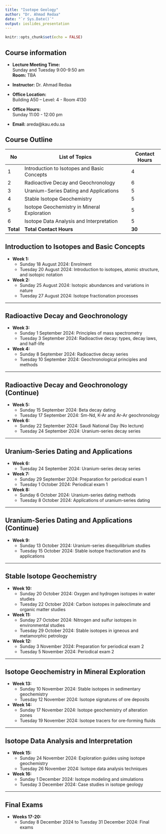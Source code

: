 ```yaml
---
title: "Isotope Geology"
author: "Dr. Ahmad Redaa"
date: "`r Sys.Date()`"
output: ioslides_presentation
---
```


```r
knitr::opts_chunk$set(echo = FALSE)
```

## Course information

- **Lecture Meeting Time:**  
  Sunday and Tuesday 9:00-9:50 am  
  **Room:** TBA

- **Instructor:** Dr. Ahmad Redaa

- **Office Location:**  
  Building A50 – Level: 4 - Room 4130

- **Office Hours:**  
  Sunday 11:00 - 12:00 pm

- **Email:** areda@kau.edu.sa

## Course Outline

| No | List of Topics                                   | Contact Hours |
|----|--------------------------------------------------|---------------|
| 1  | Introduction to Isotopes and Basic Concepts      | 4             |
| 2  | Radioactive Decay and Geochronology              | 6             |
| 3  | Uranium-Series Dating and Applications           | 5             |
| 4  | Stable Isotope Geochemistry                      | 5             |
| 5  | Isotope Geochemistry in Mineral Exploration      | 5             |
| 6  | Isotope Data Analysis and Interpretation         | 5             |
| **Total** | **Total Contact Hours**                  | **30**        |



## Introduction to Isotopes and Basic Concepts

- **Week 1:**
  - Sunday 18 August 2024: Enrolment
  - Tuesday 20 August 2024: Introduction to isotopes, atomic structure, and isotopic notation

- **Week 2:**
  - Sunday 25 August 2024: Isotopic abundances and variations in nature
  - Tuesday 27 August 2024: Isotope fractionation processes

---

## Radioactive Decay and Geochronology

- **Week 3:**
  - Sunday 1 September 2024: Principles of mass spectrometry
  - Tuesday 3 September 2024: Radioactive decay: types, decay laws, and half-life

- **Week 4:**
  - Sunday 8 September 2024: Radioactive decay series
  - Tuesday 10 September 2024: Geochronological principles and methods

---

## Radioactive Decay and Geochronology (Continue)

- **Week 5:**
  - Sunday 15 September 2024: Beta decay dating
  - Tuesday 17 September 2024: Sm-Nd, K-Ar and Ar-Ar geochronology

- **Week 6:**
  - Sunday 22 September 2024: Saudi National Day (No lecture)
  - Tuesday 24 September 2024: Uranium-series decay series

---

## Uranium-Series Dating and Applications

- **Week 6:**
  - Tuesday 24 September 2024: Uranium-series decay series

- **Week 7:**
  - Sunday 29 September 2024: Preparation for periodical exam 1
  - Tuesday 1 October 2024: Periodical exam 1

- **Week 8:**
  - Sunday 6 October 2024: Uranium-series dating methods
  - Tuesday 8 October 2024: Applications of uranium-series dating

---

## Uranium-Series Dating and Applications (Continue)

- **Week 9:**
  - Sunday 13 October 2024: Uranium-series disequilibrium studies
  - Tuesday 15 October 2024: Stable isotope fractionation and its applications


---

## Stable Isotope Geochemistry

- **Week 10:**
  - Sunday 20 October 2024: Oxygen and hydrogen isotopes in water studies
  - Tuesday 22 October 2024: Carbon isotopes in paleoclimate and organic matter studies

- **Week 11:**
  - Sunday 27 October 2024: Nitrogen and sulfur isotopes in environmental studies
  - Tuesday 29 October 2024: Stable isotopes in igneous and metamorphic petrology
  
- **Week 12:**
  - Sunday 3 November 2024: Preparation for periodical exam 2
  - Tuesday 5 November 2024: Periodical exam 2

---

## Isotope Geochemistry in Mineral Exploration

- **Week 13:**
  - Sunday 10 November 2024: Stable isotopes in sedimentary geochemistry
  - Tuesday 12 November 2024: Isotope signatures of ore deposits

- **Week 14:**
  - Sunday 17 November 2024: Isotope geochemistry of alteration zones
  - Tuesday 19 November 2024: Isotope tracers for ore-forming fluids

---

## Isotope Data Analysis and Interpretation

- **Week 15:**
  - Sunday 24 November 2024: Exploration guides using isotope geochemistry
  - Tuesday 26 November 2024: Isotope data analysis techniques

- **Week 16:**
  - Sunday 1 December 2024: Isotope modeling and simulations
  - Tuesday 3 December 2024: Case studies in isotope geology

---

## Final Exams

- **Weeks 17-20:**
  - Sunday 8 December 2024 to Tuesday 31 December 2024: Final exams
